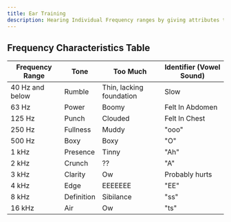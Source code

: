 ```yaml
---
title: Ear Training
description: Hearing Individual Frequency ranges by giving attributes to them
---
```


## Frequency Characteristics Table

| Frequency Range | Tone       | Too Much                 | Identifier (Vowel Sound) |
| --------------- | ---------- | ------------------------ | ------------------------ |
| 40 Hz and below | Rumble     | Thin, lacking foundation | Slow                     |
| 63 Hz           | Power      | Boomy                    | Felt In Abdomen          |
| 125 Hz          | Punch      | Clouded                  | Felt In Chest            |
| 250 Hz          | Fullness   | Muddy                    | "ooo"                    |
| 500 Hz          | Boxy       | Boxy                     | "O"                      |
| 1 kHz           | Presence   | Tinny                    | "Ah"                     |
| 2 kHz           | Crunch     | ??                       | "A"                      |
| 3 kHz           | Clarity    | Ow                       | Probably hurts           |
| 4 kHz           | Edge       | EEEEEEE                  | "EE"                     |
| 8 kHz           | Definition | Sibilance                | "ss"                     |
| 16 kHz          | Air        | Ow                       | "ts"                     |
